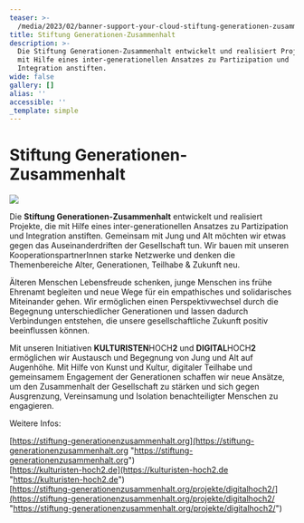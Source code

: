 ```yaml
---
teaser: >-
  /media/2023/02/banner-support-your-cloud-stiftung-generationen-zusammenhalt-1.jpg
title: Stiftung Generationen-Zusammenhalt
description: >-
  Die Stiftung Generationen-Zusammenhalt entwickelt und realisiert Projekte, die
  mit Hilfe eines inter-generationellen Ansatzes zu Partizipation und
  Integration anstiften.
wide: false
gallery: []
alias: ''
accessible: ''
_template: simple
---
```


# Stiftung Generationen-Zusammenhalt

![](/media/2023/02/banner-support-your-cloud-stiftung-generationen-zusammenhalt-1.jpg)

Die **Stiftung Generationen-Zusammenhalt** entwickelt und realisiert Projekte, die mit Hilfe eines inter-generationellen Ansatzes zu Partizipation und Integration anstiften. Gemeinsam mit Jung und Alt möchten wir etwas gegen das Auseinanderdriften der Gesellschaft tun. Wir bauen mit unseren KooperationspartnerInnen starke Netzwerke und denken die Themenbereiche Alter, Generationen, Teilhabe & Zukunft neu.

Älteren Menschen Lebensfreude schenken, junge Menschen ins frühe Ehrenamt begleiten und neue Wege für ein empathisches und solidarisches Miteinander gehen. Wir ermöglichen einen Perspektivwechsel durch die Begegnung unterschiedlicher Generationen und lassen dadurch Verbindungen entstehen, die unsere gesellschaftliche Zukunft positiv beeinflussen können.

Mit unseren Initiativen **KULTURISTEN**HOCH**2** und **DIGITAL**HOCH**2** ermöglichen wir Austausch und Begegnung von Jung und Alt auf Augenhöhe. Mit Hilfe von Kunst und Kultur, digitaler Teilhabe und gemeinsamem Engagement der Generationen schaffen wir neue Ansätze, um den Zusammenhalt der Gesellschaft zu stärken und sich gegen Ausgrenzung, Vereinsamung und Isolation benachteiligter Menschen zu engagieren.

Weitere Infos:

[https://stiftung-generationenzusammenhalt.org](https://stiftung-generationenzusammenhalt.org "https://stiftung-generationenzusammenhalt.org")  
[https://kulturisten-hoch2.de](https://kulturisten-hoch2.de "https://kulturisten-hoch2.de")  
[https://stiftung-generationenzusammenhalt.org/projekte/digitalhoch2/](https://stiftung-generationenzusammenhalt.org/projekte/digitalhoch2/ "https://stiftung-generationenzusammenhalt.org/projekte/digitalhoch2/")
